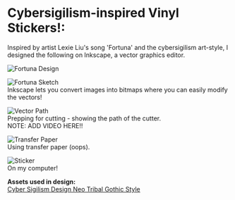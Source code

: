 # **Cybersigilism-inspired Vinyl Stickers!:**

Inspired by artist Lexie Liu's song 'Fortuna' and the cybersigilism art-style, I designed the following on Inkscape, a vector graphics editor.  

![Fortuna Design](/classes/863.24/people/RobinLiu/images/week2/fortuna.svg)  

![Fortuna Sketch](/classes/863.24/people/RobinLiu/images/week2/fortuna_draw.JPG)  
Inkscape lets you convert images into bitmaps where you can easily modify the vectors!  

![Vector Path](/classes/863.24/people/RobinLiu/images/week2/vector_path.JPG)  
Prepping for cutting - showing the path of the cutter.  
NOTE: ADD VIDEO HERE!!  

![Transfer Paper](/classes/863.24/people/RobinLiu/images/week2/transfer.JPG)  
Using transfer paper (oops).  

![Sticker](/classes/863.24/people/RobinLiu/images/week2/sticker.JPG)  
On my computer!  

**Assets used in design:**  
[Cyber Sigilism Design Neo Tribal Gothic Style](https://www.vectorstock.com/royalty-free-vector/cyber-sigilism-design-neo-tribal-gothic-style-vector-48992718)  

